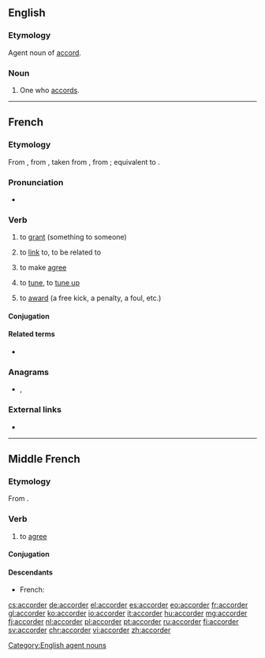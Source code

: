 ==English==

===Etymology===
Agent noun of [[accord#Verb|accord]].

===Noun===
{{en-noun}}

# {{lb|en|rare}} One who [[accord]]s.

[[Category:English agent nouns]]

----

==French==

===Etymology===
From {{inh|fr|frm|accorder}}, from {{inh|fr|fro|acorder}}, taken from {{der|fr|VL.|*accordo|*accordō, accordāre}}, from {{der|fr|la|cor}}; equivalent to {{suffix|accord|er|lang=fr}}.

===Pronunciation===
* {{audio|Fr-accorder.ogg|Audio|lang=fr}}

===Verb===
{{fr-verb}}

# {{lb|fr|transitive}} to [[grant]] (something to someone)
# to [[link]] to, to be related to
# {{lb|fr|reflexive|grammar}} to make [[agree]]
# {{lb|fr|music}} to [[tune]], to [[tune up]]
# {{lb|fr|sports}} to [[award]] (a free kick, a penalty, a foul, etc.)

====Conjugation====
{{fr-conj-auto}}

====Related terms====
* {{l|fr|s'accorder}}

===Anagrams===
* {{l|fr|raccorde}}, {{l|fr|raccordé}}

===External links===
* {{R:TLFi}}

----

==Middle French==

===Etymology===
From {{inh|frm|fro|acorder}}.

===Verb===
{{head|frm|verb}}

# {{lb|frm|transitive}} to [[agree]]

====Conjugation====
{{frm-conj-er|accord}}

====Descendants====
* French: {{l|fr|accorder}}

[[cs:accorder]]
[[de:accorder]]
[[el:accorder]]
[[es:accorder]]
[[eo:accorder]]
[[fr:accorder]]
[[gl:accorder]]
[[ko:accorder]]
[[io:accorder]]
[[it:accorder]]
[[hu:accorder]]
[[mg:accorder]]
[[fj:accorder]]
[[nl:accorder]]
[[pl:accorder]]
[[pt:accorder]]
[[ru:accorder]]
[[fi:accorder]]
[[sv:accorder]]
[[chr:accorder]]
[[vi:accorder]]
[[zh:accorder]]